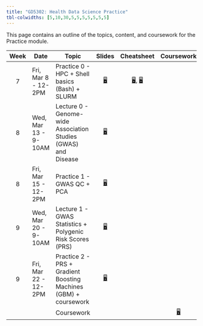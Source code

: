 ```yaml
---
title: "GD5302: Health Data Science Practice"
tbl-colwidths: [5,10,30,5,5,5,5,5,5,5]
---
```


This page contains an outline of the topics, content, and coursework for the Practice module.


::: column-screen-inset-right
|Week|Date|Topic|Slides|Cheatsheet|Coursework|
|:------:|--------|--------|:------:|:------:|:------:|
|7|Fri, Mar 8 - 12-2PM|Practice 0 - HPC + Shell basics (Bash) + SLURM |[🖥️](/slides/pra-0.html "Pra slides"){aria-label="Pratice 0 slides"}|[🖥️](/cheatsheets/cheatsheet-bash.html "Bash cheatsheet"){aria-label="Bash cheatsheet"}, [🖥️](/cheatsheets/cheatsheet-slurm.html "SLURM cheatsheet"){aria-label="SLURM cheatsheet"}|
|8|Wed, Mar 13 - 9-10AM|Lecture 0 - Genome-wide Association Studies (GWAS) and Disease|[🖥️](/slides/20240313_lecture.pdf "Lec slides"){aria-label="Lecture 0 slides"}| 
|8|Fri, Mar 15 - 12-2PM|Practice 1 - GWAS QC + PCA|[🖥️](/slides/20240315_workshop.pdf "Pra slides"){aria-label="Pratice 1 slides"}|
|9|Wed, Mar 20 - 9-10AM|Lecture 1 - GWAS Statistics + Polygenic Risk Scores (PRS)|[🖥️](/slides/lec-1.pdf "Lec slides"){aria-label="Lecture 1 slides"}|
|9|Fri, Mar 22 - 12-2PM|Practice 2 - PRS + Gradient Boosting Machines (GBM) + coursework|[🖥️](/slides/pra-2.html "Pra slides"){aria-label="Practice 2 slides"}|
|||Coursework|||[🖥️](/task.html "Coursework"){aria-label="Coursework description"}|
:::